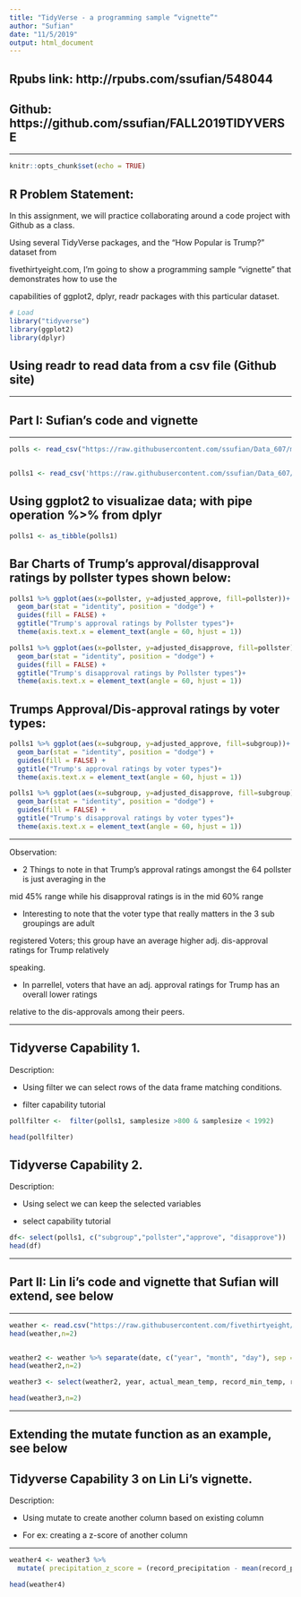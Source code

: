 ---
title: "TidyVerse - a programming sample “vignette”"
author: "Sufian"
date: "11/5/2019"
output: html_document
---

## Rpubs link: http://rpubs.com/ssufian/548044

## Github: https://github.com/ssufian/FALL2019TIDYVERSE


--------------------------------------------------------------------------------

\clearpage


```{r setup, include=FALSE}
knitr::opts_chunk$set(echo = TRUE)
```

## R Problem Statement:

In this assignment, we will practice collaborating around a code project with Github as a class.

Using several TidyVerse packages, and the "How Popular is Trump?"  dataset from

fivethirtyeight.com, I’m going to show a programming sample “vignette” that demonstrates how to use the

capabilities of ggplot2, dplyr, readr packages with this particular dataset.


```{r message=FALSE, warning=FALSE}

# Load
library("tidyverse")
library(ggplot2)
library(dplyr)

```

## Using readr to read data from a csv file (Github site)

--------------------------------------------------------------------------------

\clearpage


## Part I:  Sufian's code and vignette

--------------------------------------------------------------------------------

\clearpage


```{r}
polls <- read_csv("https://raw.githubusercontent.com/ssufian/Data_607/master/approval_topline.csv")


polls1 <- read_csv('https://raw.githubusercontent.com/ssufian/Data_607/master/polling_data.csv')


```

##  Using ggplot2 to visualizae data; with pipe operation %>% from dplyr

```{r}

polls1 <- as_tibble(polls1)

```

## Bar Charts of Trump's approval/disapproval ratings by pollster types shown below:

```{r}
polls1 %>% ggplot(aes(x=pollster, y=adjusted_approve, fill=pollster))+
  geom_bar(stat = "identity", position = "dodge") + 
  guides(fill = FALSE) +
  ggtitle("Trump's approval ratings by Pollster types")+ 
  theme(axis.text.x = element_text(angle = 60, hjust = 1))

polls1 %>% ggplot(aes(x=pollster, y=adjusted_disapprove, fill=pollster))+
  geom_bar(stat = "identity", position = "dodge") + 
  guides(fill = FALSE) +
  ggtitle("Trump's disapproval ratings by Pollster types")+ 
  theme(axis.text.x = element_text(angle = 60, hjust = 1))
```

## Trumps Approval/Dis-approval ratings by voter types:

```{r}
polls1 %>% ggplot(aes(x=subgroup, y=adjusted_approve, fill=subgroup))+
  geom_bar(stat = "identity", position = "dodge") + 
  guides(fill = FALSE) +
  ggtitle("Trump's approval ratings by voter types")+ 
  theme(axis.text.x = element_text(angle = 60, hjust = 1))

polls1 %>% ggplot(aes(x=subgroup, y=adjusted_disapprove, fill=subgroup))+
  geom_bar(stat = "identity", position = "dodge") + 
  guides(fill = FALSE) +
  ggtitle("Trump's disapproval ratings by voter types")+ 
  theme(axis.text.x = element_text(angle = 60, hjust = 1))

```

--------------------------------------------------------------------------------

\clearpage

Observation:

- 2 Things to note in that Trump's approval ratings amongst the 64 pollster is just averaging in the

 mid 45% range while his disapproval ratings is in the mid 60% range
 
- Interesting to note that the voter type that really matters in the 3 sub groupings are adult

registered Voters; this group have an average higher adj. dis-approval ratings for Trump relatively

speaking.

- In parrellel, voters that have an adj. approval ratings for Trump has an overall lower ratings

relative to the dis-approvals among their peers.

--------------------------------------------------------------------------------

\clearpage


## Tidyverse Capability 1.

Description:

- Using filter we can select rows of the data frame matching conditions.

- filter capability tutorial


```{r}

pollfilter <-  filter(polls1, samplesize >800 & samplesize < 1992)

head(pollfilter)

```

##  Tidyverse Capability 2.

Description:

- Using select we can keep the selected variables

- select capability tutorial

```{r}

df<- select(polls1, c("subgroup","pollster","approve", "disapprove"))
head(df)

```

--------------------------------------------------------------------------------

\clearpage

## Part II:  Lin li's code and vignette that Sufian will extend, see below

--------------------------------------------------------------------------------

\clearpage

```{r}
weather <- read.csv("https://raw.githubusercontent.com/fivethirtyeight/data/master/us-weather-history/KCLT.csv")
head(weather,n=2)


weather2 <- weather %>% separate(date, c("year", "month", "day"), sep = "-")
head(weather2,n=2)
```

```{r}
weather3 <- select(weather2, year, actual_mean_temp, record_min_temp, record_max_temp, record_precipitation)

head(weather3,n=2)
```

--------------------------------------------------------------------------------

\clearpage

## Extending the mutate function as an example, see below

##  Tidyverse Capability 3 on Lin Li's vignette.

Description:

- Using mutate to create another column based on existing column

- For ex: creating a z-score of another column

--------------------------------------------------------------------------------

\clearpage

```{r}
weather4 <- weather3 %>% 
  mutate( precipitation_z_score = (record_precipitation - mean(record_precipitation)/sd(record_precipitation)))

head(weather4)
```


